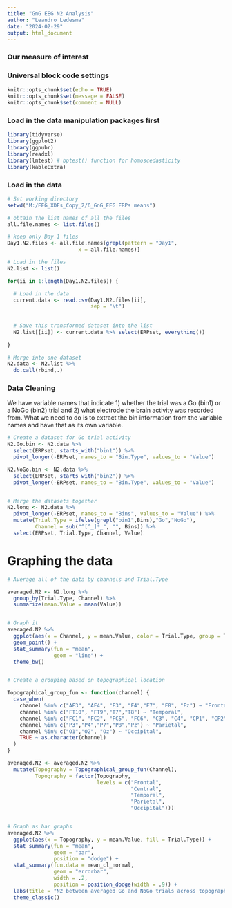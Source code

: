 ```yaml
---
title: "GnG EEG N2 Analysis"
author: "Leandro Ledesma"
date: "2024-02-29"
output: html_document
---
```


### Our measure of interest





### Universal block code settings

```r
knitr::opts_chunk$set(echo = TRUE)
knitr::opts_chunk$set(message = FALSE)
knitr::opts_chunk$set(comment = NULL)

```

### Load in the data manipulation packages first

```r
library(tidyverse)
library(ggplot2)
library(ggpubr)
library(readxl)
library(lmtest) # bptest() function for homoscedasticity
library(kableExtra)

```

### Load in the data


```r
# Set working directory
setwd("M:/EEG_XDFs_Copy_2/6_GnG_EEG ERPs means")

# obtain the list names of all the files
all.file.names <- list.files()

# keep only Day 1 files
Day1.N2.files <- all.file.names[grepl(pattern = "Day1",
                       x = all.file.names)]

# Load in the files
N2.list <- list()

for(ii in 1:length(Day1.N2.files)) {

  # Load in the data
  current.data <- read.csv(Day1.N2.files[ii],
                           sep = "\t")
  
  
  # Save this transformed dataset into the list
  N2.list[[ii]] <- current.data %>% select(ERPset, everything())
  
}

# Merge into one dataset
N2.data <- N2.list %>%
  do.call(rbind,.)

```


### Data Cleaning

We have variable names that indicate 1) whether the trial was a Go (bin1) or a NoGo (bin2) trial and 2) what electrode the brain activity was recorded from. What we need to do is to extract the bin information from the variable names and have that as its own variable. 

```r
# Create a dataset for Go trial activity
N2.Go.bin <- N2.data %>%
  select(ERPset, starts_with("bin1")) %>%
  pivot_longer(-ERPset, names_to = "Bin.Type", values_to = "Value")

N2.NoGo.bin <- N2.data %>%
  select(ERPset, starts_with("bin2")) %>%
  pivot_longer(-ERPset, names_to = "Bin.Type", values_to = "Value")


# Merge the datasets together
N2.long <- N2.data %>%
  pivot_longer(-ERPset, names_to = "Bins", values_to = "Value") %>%
  mutate(Trial.Type = ifelse(grepl("bin1",Bins),"Go","NoGo"),
         Channel = sub("^[^_]*_", "", Bins)) %>%
  select(ERPset, Trial.Type, Channel, Value)

```


# Graphing the data


```r
# Average all of the data by channels and Trial.Type

averaged.N2 <- N2.long %>%
  group_by(Trial.Type, Channel) %>%
  summarize(mean.Value = mean(Value))


# Graph it
averaged.N2 %>%
  ggplot(aes(x = Channel, y = mean.Value, color = Trial.Type, group = Trial.Type)) +
  geom_point() +
  stat_summary(fun = "mean",
               geom = "line") +
  theme_bw()


# Create a grouping based on topographical location

Topographical_group_fun <- function(channel) {
  case_when(
    channel %in% c("AF3", "AF4", "F3", "F4","F7", "F8", "Fz") ~ "Frontal",
    channel %in% c("FT10", "FT9","T7","T8") ~ "Temporal",
    channel %in% c("FC1", "FC2", "FC5", "FC6", "C3", "C4", "CP1", "CP2", "CP5", "CP6","CZ") ~ "Central",
    channel %in% c("P3","P4","P7","P8","Pz") ~ "Parietal",
    channel %in% c("O1","O2", "Oz") ~ "Occipital",
    TRUE ~ as.character(channel)
  )
}

averaged.N2 <- averaged.N2 %>%
  mutate(Topography = Topographical_group_fun(Channel),
         Topography = factor(Topography,
                             levels = c("Frontal",
                                        "Central",
                                        "Temporal",
                                        "Parietal",
                                        "Occipital")))


# Graph as bar graphs
averaged.N2 %>%
  ggplot(aes(x = Topography, y = mean.Value, fill = Trial.Type)) +
  stat_summary(fun = "mean",
               geom = "bar",
               position = "dodge") +
  stat_summary(fun.data = mean_cl_normal,
               geom = "errorbar",
               width = .2,
               position = position_dodge(width = .9)) +
  labs(title = "N2 between averaged Go and NoGo trials across topographical locations") +
  theme_classic()

```

